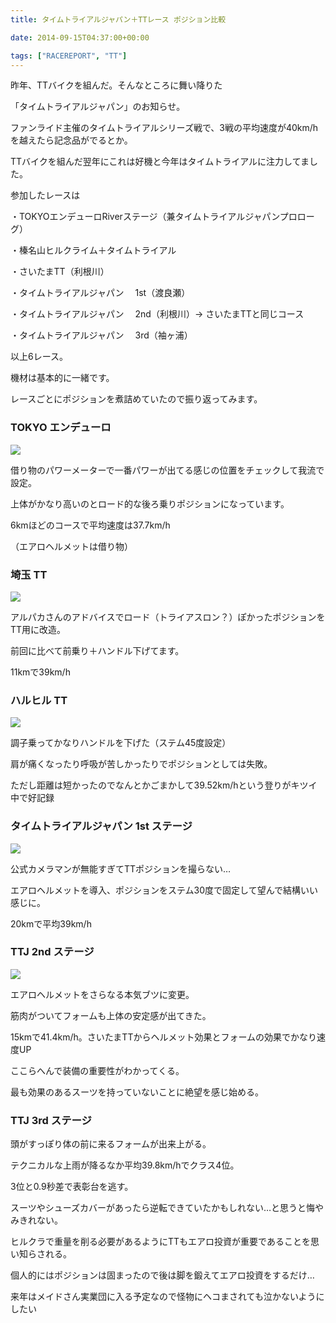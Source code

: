 ---
title: タイムトライアルジャパン＋TTレース ポジション比較

date: 2014-09-15T04:37:00+00:00

tags: ["RACEREPORT", "TT"]
---

昨年、TTバイクを組んだ。そんなところに舞い降りた

「タイムトライアルジャパン」のお知らせ。

ファンライド主催のタイムトライアルシリーズ戦で、3戦の平均速度が40km/hを越えたら記念品がでるとか。

TTバイクを組んだ翌年にこれは好機と今年はタイムトライアルに注力してました。

参加したレースは

・TOKYOエンデューロRiverステージ（兼タイムトライアルジャパンプロローグ）

・榛名山ヒルクライム＋タイムトライアル

・さいたまTT（利根川）

・タイムトライアルジャパン　 1st（渡良瀬）

・タイムトライアルジャパン　 2nd（利根川）→ さいたまTTと同じコース

・タイムトライアルジャパン　 3rd（袖ヶ浦）

以上6レース。

機材は基本的に一緒です。

レースごとにポジションを煮詰めていたので振り返ってみます。

### TOKYO エンデューロ

![ ](./3.png)

借り物のパワーメーターで一番パワーが出てる感じの位置をチェックして我流で設定。

上体がかなり高いのとロード的な後ろ乗りポジションになっています。

6kmほどのコースで平均速度は37.7km/h

（エアロヘルメットは借り物）

### 埼玉 TT

![ ](./203493791_org.v1399977626.jpg)

アルパカさんのアドバイスでロード（トライアスロン？）ぽかったポジションをTT用に改造。

前回に比べて前乗り＋ハンドル下げてます。

11kmで39km/h

### ハルヒル TT

![ ](./15.png)

調子乗ってかなりハンドルを下げた（ステム45度設定）

肩が痛くなったり呼吸が苦しかったりでポジションとしては失敗。

ただし距離は短かったのでなんとかごまかして39.52km/hという登りがキツイ中で好記録

### タイムトライアルジャパン 1st ステージ

![ ](./6.png)

公式カメラマンが無能すぎてTTポジションを撮らない…

エアロヘルメットを導入、ポジションをステム30度で固定して望んで結構いい感じに。

20kmで平均39km/h

### TTJ 2nd ステージ

![ ](./DSC05961.jpg)

エアロヘルメットをさらなる本気ブツに変更。

筋肉がついてフォームも上体の安定感が出てきた。

15kmで41.4km/h。さいたまTTからヘルメット効果とフォームの効果でかなり速度UP

ここらへんで装備の重要性がわかってくる。

最も効果のあるスーツを持っていないことに絶望を感じ始める。

### TTJ 3rd ステージ

頭がすっぽり体の前に来るフォームが出来上がる。

テクニカルな上雨が降るなか平均39.8km/hでクラス4位。

3位と0.9秒差で表彰台を逃す。

スーツやシューズカバーがあったら逆転できていたかもしれない…と思うと悔やみきれない。

ヒルクラで重量を削る必要があるようにTTもエアロ投資が重要であることを思い知らされる。

個人的にはポジションは固まったので後は脚を鍛えてエアロ投資をするだけ…

来年はメイドさん実業団に入る予定なので怪物にヘコまされても泣かないようにしたい

